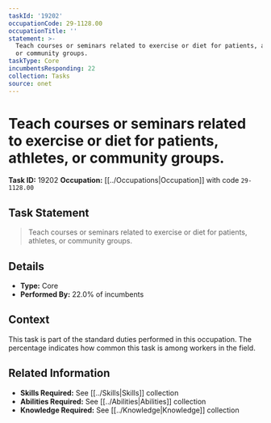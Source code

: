 ```yaml
---
taskId: '19202'
occupationCode: 29-1128.00
occupationTitle: ''
statement: >-
  Teach courses or seminars related to exercise or diet for patients, athletes,
  or community groups.
taskType: Core
incumbentsResponding: 22
collection: Tasks
source: onet
---
```

# Teach courses or seminars related to exercise or diet for patients, athletes, or community groups.

**Task ID:** 19202
**Occupation:** [[../Occupations|Occupation]] with code `29-1128.00`

## Task Statement

> Teach courses or seminars related to exercise or diet for patients, athletes, or community groups.

## Details

- **Type:** Core
- **Performed By:** 22.0% of incumbents

## Context

This task is part of the standard duties performed in this occupation. The percentage indicates how common this task is among workers in the field.

## Related Information

- **Skills Required:** See [[../Skills|Skills]] collection
- **Abilities Required:** See [[../Abilities|Abilities]] collection
- **Knowledge Required:** See [[../Knowledge|Knowledge]] collection
